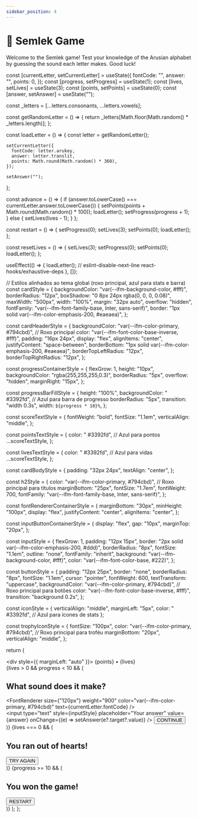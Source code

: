 ```yaml
---
sidebar_position: 4
---
```


# 🎲 Semlek Game

Welcome to the Semlek game! 
Test your knowledge of the Arusian alphabet by guessing the sound each letter makes. 
Good luck!


  const [currentLetter, setCurrentLetter] = useState({
    fontCode: "",
    answer: "",
    points: 0,
  });
  const [progress, setProgress] = useState(1);
  const [lives, setLives] = useState(3);
  const [points, setPoints] = useState(0);
  const [answer, setAnswer] = useState("");

  const _letters = [...letters.consonants, ...letters.vowels];

  const getRandomLetter = () => {
    return _letters[Math.floor(Math.random() * _letters.length)];
  };

  const loadLetter = () => {
    const letter = getRandomLetter();

    setCurrentLetter({
      fontCode: letter.arukey,
      answer: letter.translit,
      points: Math.round(Math.random() * 360),
    });

    setAnswer("");
  };

  const advance = () => {
    if (answer.toLowerCase() === currentLetter.answer.toLowerCase()) {
      setPoints(points + Math.round(Math.random() * 100));
      loadLetter();
      setProgress(progress + 1);
    } else {
      setLives(lives - 1);
    }
  };

  const restart = () => {
    setProgress(0);
    setLives(3);
    setPoints(0);
    loadLetter();
  };

  const resetLives = () => {
    setLives(3);
    setProgress(0);
    setPoints(0);
    loadLetter();
  };

  useEffect(() => {
    loadLetter();
    // eslint-disable-next-line react-hooks/exhaustive-deps
  }, []);

  // Estilos alinhados ao tema global (roxo principal, azul para stats e barra)
  const cardStyle = {
    backgroundColor: "var(--ifm-background-color, #fff)",
    borderRadius: "12px",
    boxShadow: "0 8px 24px rgba(0, 0, 0, 0.08)",
    maxWidth: "500px",
    width: "100%",
    margin: "32px auto",
    overflow: "hidden",
    fontFamily: "var(--ifm-font-family-base, Inter, sans-serif)",
    border: "1px solid var(--ifm-color-emphasis-200, #eaeaea)",
  };

  const cardHeaderStyle = {
    backgroundColor: "var(--ifm-color-primary, #794cbd)", // Roxo principal
    color: "var(--ifm-font-color-base-inverse, #fff)",
    padding: "16px 24px",
    display: "flex",
    alignItems: "center",
    justifyContent: "space-between",
    borderBottom: "1px solid var(--ifm-color-emphasis-200, #eaeaea)",
    borderTopLeftRadius: "12px",
    borderTopRightRadius: "12px",
  };

  const progressContainerStyle = {
    flexGrow: 1,
    height: "10px",
    backgroundColor: "rgba(255,255,255,0.3)",
    borderRadius: "5px",
    overflow: "hidden",
    marginRight: "15px",
  };

  const progressBarFillStyle = {
    height: "100%",
    backgroundColor: " #3392fd", // Azul para barra de progresso
    borderRadius: "5px",
    transition: "width 0.3s",
    width: `${progress * 10}%`,
  };

  const scoreTextStyle = {
    fontWeight: "bold",
    fontSize: "1.1em",
    verticalAlign: "middle",
  };

  const pointsTextStyle = {
    color: " #3392fd", // Azul para pontos
    ...scoreTextStyle,
  };

  const livesTextStyle = {
    color: " #3392fd", // Azul para vidas
    ...scoreTextStyle,
  };

  const cardBodyStyle = {
    padding: "32px 24px",
    textAlign: "center",
  };

  const h2Style = {
    color: "var(--ifm-color-primary, #794cbd)", // Roxo principal para títulos
    marginBottom: "25px",
    fontSize: "1.7em",
    fontWeight: 700,
    fontFamily: "var(--ifm-font-family-base, Inter, sans-serif)",
  };

  const fontRendererContainerStyle = {
    marginBottom: "30px",
    minHeight: "100px",
    display: "flex",
    justifyContent: "center",
    alignItems: "center",
  };

  const inputButtonContainerStyle = {
    display: "flex",
    gap: "10px",
    marginTop: "20px",
  };

  const inputStyle = {
    flexGrow: 1,
    padding: "12px 15px",
    border: "2px solid var(--ifm-color-emphasis-200, #ddd)",
    borderRadius: "8px",
    fontSize: "1.1em",
    outline: "none",
    fontFamily: "inherit",
    background: "var(--ifm-background-color, #fff)",
    color: "var(--ifm-font-color-base, #222)",
  };

  const buttonStyle = {
    padding: "12px 25px",
    border: "none",
    borderRadius: "8px",
    fontSize: "1.1em",
    cursor: "pointer",
    fontWeight: 600,
    textTransform: "uppercase",
    backgroundColor: "var(--ifm-color-primary, #794cbd)", // Roxo principal para botões
    color: "var(--ifm-font-color-base-inverse, #fff)",
    transition: "background 0.2s",
  };

  const iconStyle = {
    verticalAlign: "middle",
    marginLeft: "5px",
    color: " #3392fd", // Azul para ícones de stats
  };

  const trophyIconStyle = {
    fontSize: "100px",
    color: "var(--ifm-color-primary, #794cbd)", // Roxo principal para troféu
    marginBottom: "20px",
    verticalAlign: "middle",
  };

  return (
    <div style={cardStyle}>
      <div style={cardHeaderStyle}>
        <div style={progressContainerStyle} role="progressbar">
          <div style={progressBarFillStyle}></div>
        </div>
        <div style={{ marginLeft: "auto" }}>
          <span style={pointsTextStyle}>
            {points} <i className="bi bi-coin" style={iconStyle}></i>
          </span>
          <span> • </span>
          <span style={livesTextStyle}>
            {lives} <i className="bi bi-heart" style={iconStyle}></i>
          </span>
        </div>
      </div>
      {lives > 0 && progress < 10 && (
        <div style={cardBodyStyle}>
          <h2 style={h2Style}>What sound does it make?</h2>
          <div style={fontRendererContainerStyle}>
            <FontRenderer
              size={"120px"}
              weight="900"
              color="var(--ifm-color-primary, #794cbd)"
              text={currentLetter.fontCode}
            />
          </div>
          <div style={inputButtonContainerStyle}>
            <input
              type="text"
              style={inputStyle}
              placeholder="Your answer"
              value={answer}
              onChange={(e) => setAnswer(e?.target?.value)}
            />
            <button style={buttonStyle} onClick={advance}>
              CONTINUE
            </button>
          </div>
        </div>
      )}
      {lives === 0 && (
        <div style={cardBodyStyle}>
          <h2 style={h2Style}>You ran out of hearts!</h2>
          <button style={buttonStyle} onClick={resetLives}>
            TRY AGAIN
          </button>
        </div>
      )}
      {progress >= 10 && (
        <div style={cardBodyStyle}>
          <i className="bi bi-trophy" style={trophyIconStyle}></i>
          <h2 style={h2Style}>You won the game!</h2>
          <button style={buttonStyle} onClick={restart}>
            RESTART
          </button>
        </div>
      )}
    </div>
  );
};

<SemlekGame />